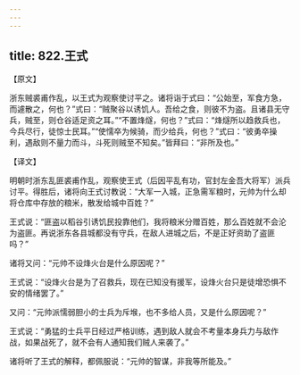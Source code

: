 ```yaml
---
---
---
```

title: 822.王式
---



【原文】

浙东贼裘甫作乱，以王式为观察使讨平之。诸将诣于式曰：“公始至，军食方急，而遽散之，何也？”式曰：“贼聚谷以诱饥人。吾给之食，则彼不为盗。且诸县无守兵，贼至，则仓谷适足资之耳。”“不置烽燧，何也？”式曰：“烽燧所以趋救兵也，今兵尽行，徒惊士民耳。”“使懦卒为候骑，而少给兵，何也？”式曰：“彼勇卒操利，遇敌则不量力而斗，斗死则贼至不知矣。”皆拜曰：“非所及也。”

【译文】

明朝时浙东乱匪裘甫作乱，观察使王式（后因平乱有功，官封左金吾大将军）派兵讨平。得胜后，诸将向王式讨教说：“大军一入城，正急需军粮时，元帅为什么却将仓库中存放的粮米，散发给城中百姓？”

王式说：“匪盗以稻谷引诱饥民投靠他们，我将粮米分赠百姓，那么百姓就不会沦为盗匪。再说浙东各县城都没有守兵，在敌人进城之后，不是正好资助了盗匪吗？”

诸将又问：“元帅不设烽火台是什么原因呢？”

王式说：“设烽火台是为了召救兵，现在已知没有援军，设烽火台只是徒增恐惧不安的情绪罢了。”

又问：“元帅派懦弱胆小的士兵为斥堠，也不多给人员，又是什么原因呢？”

王式说：“勇猛的士兵平日经过严格训练，遇到敌人就会不考量本身兵力与敌作战，如果战死了，就不会有人通知我们贼人来袭了。”

诸将听了王式的解释，都佩服说：“元帅的智谋，非我等所能及。”